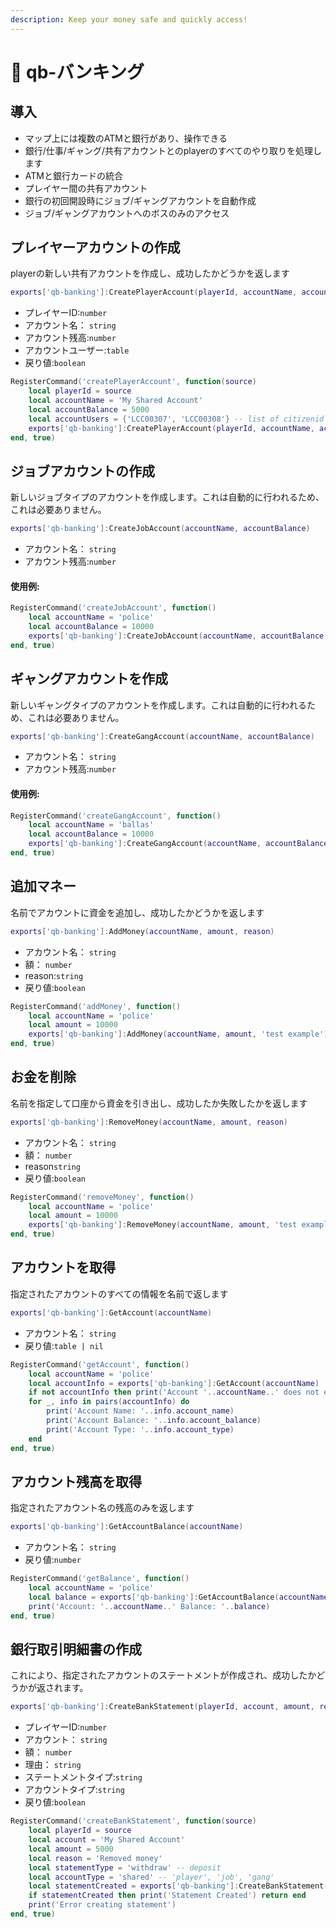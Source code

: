 ```yaml
---
description: Keep your money safe and quickly access!
---
```


# 🏦 qb-バンキング

## 導入

- マップ上には複数のATMと銀行があり、操作できる
- 銀行/仕事/ギャング/共有アカウントとのplayerのすべてのやり取りを処理します
- ATMと銀行カードの統合
- プレイヤー間の共有アカウント
- 銀行の初回開設時にジョブ/ギャングアカウントを自動作成
- ジョブ/ギャングアカウントへのボスのみのアクセス

## プレイヤーアカウントの作成

playerの新しい共有アカウントを作成し、成功したかどうかを返します

```lua
exports['qb-banking']:CreatePlayerAccount(playerId, accountName, accountBalance, accountUsers)
```

- プレイヤーID:`number`
- アカウント名： `string`
- アカウント残高:`number`
- アカウントユーザー:`table`
- 戻り値:`boolean`

```lua
RegisterCommand('createPlayerAccount', function(source)
    local playerId = source
    local accountName = 'My Shared Account'
    local accountBalance = 5000
    local accountUsers = {'LCC00307', 'LCC00308'} -- list of citizenid's
    exports['qb-banking']:CreatePlayerAccount(playerId, accountName, accountBalance, json.encode(accountUsers))
end, true)
```

## ジョブアカウントの作成

新しいジョブタイプのアカウントを作成します。これは自動的に行われるため、これは必要ありません。

```lua
exports['qb-banking']:CreateJobAccount(accountName, accountBalance)
```

- アカウント名： `string`
- アカウント残高:`number`

#### 使用例:

```lua
RegisterCommand('createJobAccount', function()
    local accountName = 'police'
    local accountBalance = 10000
    exports['qb-banking']:CreateJobAccount(accountName, accountBalance)
end, true)
```

## ギャングアカウントを作成

新しいギャングタイプのアカウントを作成します。これは自動的に行われるため、これは必要ありません。

```lua
exports['qb-banking']:CreateGangAccount(accountName, accountBalance)
```

- アカウント名： `string`
- アカウント残高:`number`

#### 使用例:

```lua
RegisterCommand('createGangAccount', function()
    local accountName = 'ballas'
    local accountBalance = 10000
    exports['qb-banking']:CreateGangAccount(accountName, accountBalance)
end, true)
```

## 追加マネー

名前でアカウントに資金を追加し、成功したかどうかを返します

```lua
exports['qb-banking']:AddMoney(accountName, amount, reason)
```

- アカウント名： `string`
- 額： `number`
- reason:`string`
- 戻り値:`boolean`

```lua
RegisterCommand('addMoney', function()
    local accountName = 'police'
    local amount = 10000
    exports['qb-banking']:AddMoney(accountName, amount, 'test example')
end, true)
```

## お金を削除

名前を指定して口座から資金を引き出し、成功したか失敗したかを返します

```lua
exports['qb-banking']:RemoveMoney(accountName, amount, reason)
```

- アカウント名： `string`
- 額： `number`
- reason`string`
- 戻り値:`boolean`

```lua
RegisterCommand('removeMoney', function()
    local accountName = 'police'
    local amount = 10000
    exports['qb-banking']:RemoveMoney(accountName, amount, 'test example')
end, true)
```

## アカウントを取得

指定されたアカウントのすべての情報を名前で返します

```lua
exports['qb-banking']:GetAccount(accountName)
```

- アカウント名： `string`
- 戻り値:`table | nil`

```lua
RegisterCommand('getAccount', function()
    local accountName = 'police'
    local accountInfo = exports['qb-banking']:GetAccount(accountName)
    if not accountInfo then print('Account '..accountName..' does not exist') return end
    for _, info in pairs(accountInfo) do
        print('Account Name: '..info.account_name)
        print('Account Balance: '..info.account_balance)
        print('Account Type: '..info.account_type)
    end
end, true)
```

## アカウント残高を取得

指定されたアカウント名の残高のみを返します

```lua
exports['qb-banking']:GetAccountBalance(accountName)
```

- アカウント名： `string`
- 戻り値:`number`

```lua
RegisterCommand('getBalance', function()
    local accountName = 'police'
    local balance = exports['qb-banking']:GetAccountBalance(accountName)
    print('Account: '..accountName..' Balance: '..balance)
end, true)
```

## 銀行取引明細書の作成

これにより、指定されたアカウントのステートメントが作成され、成功したかどうかが返されます。

```lua
exports['qb-banking']:CreateBankStatement(playerId, account, amount, reason, statementType, accountType)
```

- プレイヤーID:`number`
- アカウント： `string`
- 額： `number`
- 理由： `string`
- ステートメントタイプ:`string`
- アカウントタイプ:`string`
- 戻り値:`boolean`

```lua
RegisterCommand('createBankStatement', function(source)
    local playerId = source
    local account = 'My Shared Account'
    local amount = 5000
    local reason = 'Removed money'
    local statementType = 'withdraw' -- deposit
    local accountType = 'shared' -- 'player', 'job', 'gang'
    local statementCreated = exports['qb-banking']:CreateBankStatement(playerId, account, amount, reason, statementType, accountType)
    if statementCreated then print('Statement Created') return end
    print('Error creating statement')
end, true)
```
